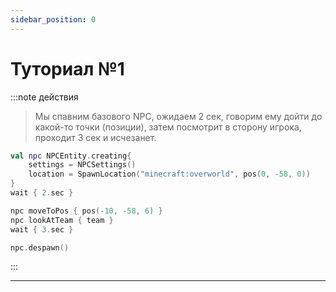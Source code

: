 ```yaml
---
sidebar_position: 0
---
```


# Туториал №1

:::note действия
> Мы спавним базового NPC, ожидаем 2 сек, говорим ему дойти до какой-то точки (позиции), затем посмотрит в сторону игрока, проходит 3 сек и исчезанет.

```kts
val npc NPCEntity.creating{
    settings = NPCSettings()
    location = SpawnLocation("minecraft:overworld", pos(0, -58, 0))
}
wait { 2.sec }

npc moveToPos { pos(-10, -58, 6) }
npc lookAtTeam { team }
wait { 3.sec }

npc.despawn()
```

:::

---
